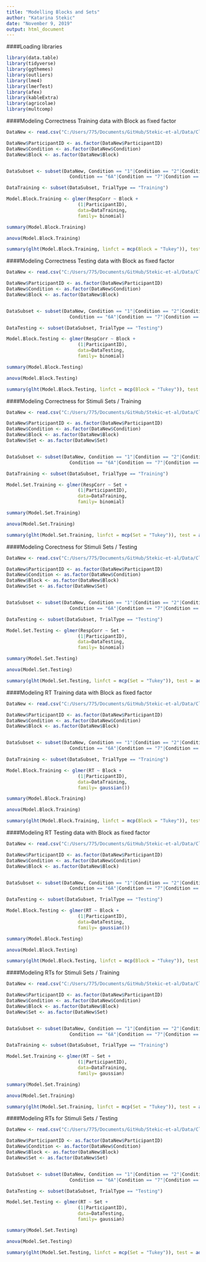 ```yaml
---
title: "Modelling Blocks and Sets"
author: "Katarina Stekic"
date: "November 9, 2019"
output: html_document
---
```


####Loading libraries
```r
library(data.table)
library(tidyverse)
library(ggthemes)
library(outliers)
library(lme4)
library(lmerTest)
library(afex)
library(kableExtra)
library(agricolae)
library(multcomp)
```

####Modeling Correctness Training data with Block as fixed factor
```r
DataNew <- read.csv("C:/Users/775/Documents/GitHub/Stekic-et-al/Data/CleanData4.csv")

DataNew$ParticipantID <- as.factor(DataNew$ParticipantID)
DataNew$Condition <- as.factor(DataNew$Condition)
DataNew$Block <- as.factor(DataNew$Block)


DataSubset <- subset(DataNew, Condition == "1"|Condition == "2"|Condition == "3A"|Condition == "4"|Condition == "10"| Condition == "5"| 
                       Condition == "6A"|Condition == "7"|Condition == "8"|Condition == "9")

DataTraining <- subset(DataSubset, TrialType == "Training")

Model.Block.Training <- glmer(RespCorr ~ Block +
                          (1|ParticipantID),
                          data=DataTraining, 
                          family= binomial)

summary(Model.Block.Training)

anova(Model.Block.Training)

summary(glht(Model.Block.Training, linfct = mcp(Block = "Tukey")), test = adjusted("holm"))
```

####Modeling Correctness Testing data with Block as fixed factor
```r
DataNew <- read.csv("C:/Users/775/Documents/GitHub/Stekic-et-al/Data/CleanData4.csv")

DataNew$ParticipantID <- as.factor(DataNew$ParticipantID)
DataNew$Condition <- as.factor(DataNew$Condition)
DataNew$Block <- as.factor(DataNew$Block)


DataSubset <- subset(DataNew, Condition == "1"|Condition == "2"|Condition == "3A"|Condition == "4"|Condition == "10"| Condition == "5"| 
                       Condition == "6A"|Condition == "7"|Condition == "8"|Condition == "9")

DataTesting <- subset(DataSubset, TrialType == "Testing")

Model.Block.Testing <- glmer(RespCorr ~ Block +
                          (1|ParticipantID),
                          data=DataTesting, 
                          family= binomial)

summary(Model.Block.Testing)

anova(Model.Block.Testing)

summary(glht(Model.Block.Testing, linfct = mcp(Block = "Tukey")), test = adjusted("holm"))
```

####Modeling Correctness for Stimuli Sets / Training
```r
DataNew <- read.csv("C:/Users/775/Documents/GitHub/Stekic-et-al/Data/CleanData4.csv")

DataNew$ParticipantID <- as.factor(DataNew$ParticipantID)
DataNew$Condition <- as.factor(DataNew$Condition)
DataNew$Block <- as.factor(DataNew$Block)
DataNew$Set <- as.factor(DataNew$Set)


DataSubset <- subset(DataNew, Condition == "1"|Condition == "2"|Condition == "3A"|Condition == "4"|Condition == "10"| Condition == "5"| 
                       Condition == "6A"|Condition == "7"|Condition == "8"|Condition == "9")

DataTraining <- subset(DataSubset, TrialType == "Training")

Model.Set.Training <- glmer(RespCorr ~ Set +
                          (1|ParticipantID),
                          data=DataTraining, 
                          family= binomial)

summary(Model.Set.Training)

anova(Model.Set.Training)

summary(glht(Model.Set.Training, linfct = mcp(Set = "Tukey")), test = adjusted("holm"))
```

####Modeling Corectness for Stimuli Sets / Testing
```r
DataNew <- read.csv("C:/Users/775/Documents/GitHub/Stekic-et-al/Data/CleanData4.csv")

DataNew$ParticipantID <- as.factor(DataNew$ParticipantID)
DataNew$Condition <- as.factor(DataNew$Condition)
DataNew$Block <- as.factor(DataNew$Block)
DataNew$Set <- as.factor(DataNew$Set)


DataSubset <- subset(DataNew, Condition == "1"|Condition == "2"|Condition == "3A"|Condition == "4"|Condition == "10"| Condition == "5"| 
                       Condition == "6A"|Condition == "7"|Condition == "8"|Condition == "9")

DataTesting <- subset(DataSubset, TrialType == "Testing")

Model.Set.Testing <- glmer(RespCorr ~ Set +
                          (1|ParticipantID),
                          data=DataTesting, 
                          family= binomial)

summary(Model.Set.Testing)

anova(Model.Set.Testing)

summary(glht(Model.Set.Testing, linfct = mcp(Set = "Tukey")), test = adjusted("holm"))
```

####Modeling RT Training data with Block as fixed factor
```r
DataNew <- read.csv("C:/Users/775/Documents/GitHub/Stekic-et-al/Data/CleanData4.csv")

DataNew$ParticipantID <- as.factor(DataNew$ParticipantID)
DataNew$Condition <- as.factor(DataNew$Condition)
DataNew$Block <- as.factor(DataNew$Block)


DataSubset <- subset(DataNew, Condition == "1"|Condition == "2"|Condition == "3A"|Condition == "4"|Condition == "10"| Condition == "5"| 
                       Condition == "6A"|Condition == "7"|Condition == "8"|Condition == "9")

DataTraining <- subset(DataSubset, TrialType == "Training")

Model.Block.Training <- glmer(RT ~ Block +
                          (1|ParticipantID),
                          data=DataTraining, 
                          family= gaussian())

summary(Model.Block.Training)

anova(Model.Block.Training)

summary(glht(Model.Block.Training, linfct = mcp(Block = "Tukey")), test = adjusted("holm"))
```

####Modeling RT Testing data with Block as fixed factor
```r
DataNew <- read.csv("C:/Users/775/Documents/GitHub/Stekic-et-al/Data/CleanData4.csv")

DataNew$ParticipantID <- as.factor(DataNew$ParticipantID)
DataNew$Condition <- as.factor(DataNew$Condition)
DataNew$Block <- as.factor(DataNew$Block)


DataSubset <- subset(DataNew, Condition == "1"|Condition == "2"|Condition == "3A"|Condition == "4"|Condition == "10"| Condition == "5"| 
                       Condition == "6A"|Condition == "7"|Condition == "8"|Condition == "9")

DataTesting <- subset(DataSubset, TrialType == "Testing")

Model.Block.Testing <- glmer(RT ~ Block +
                          (1|ParticipantID),
                          data=DataTesting, 
                          family= gaussian())

summary(Model.Block.Testing)

anova(Model.Block.Testing)

summary(glht(Model.Block.Testing, linfct = mcp(Block = "Tukey")), test = adjusted("holm"))
```

####Modeling RTs for Stimuli Sets / Training
```r
DataNew <- read.csv("C:/Users/775/Documents/GitHub/Stekic-et-al/Data/CleanData4.csv")

DataNew$ParticipantID <- as.factor(DataNew$ParticipantID)
DataNew$Condition <- as.factor(DataNew$Condition)
DataNew$Block <- as.factor(DataNew$Block)
DataNew$Set <- as.factor(DataNew$Set)


DataSubset <- subset(DataNew, Condition == "1"|Condition == "2"|Condition == "3A"|Condition == "4"|Condition == "10"| Condition == "5"| 
                       Condition == "6A"|Condition == "7"|Condition == "8"|Condition == "9")

DataTraining <- subset(DataSubset, TrialType == "Training")

Model.Set.Training <- glmer(RT ~ Set +
                          (1|ParticipantID),
                          data=DataTraining, 
                          family= gaussian)

summary(Model.Set.Training)

anova(Model.Set.Training)

summary(glht(Model.Set.Training, linfct = mcp(Set = "Tukey")), test = adjusted("holm"))
```

####Modeling RTs for Stimuli Sets / Testing
```r
DataNew <- read.csv("C:/Users/775/Documents/GitHub/Stekic-et-al/Data/CleanData4.csv")

DataNew$ParticipantID <- as.factor(DataNew$ParticipantID)
DataNew$Condition <- as.factor(DataNew$Condition)
DataNew$Block <- as.factor(DataNew$Block)
DataNew$Set <- as.factor(DataNew$Set)


DataSubset <- subset(DataNew, Condition == "1"|Condition == "2"|Condition == "3A"|Condition == "4"|Condition == "10"| Condition == "5"| 
                       Condition == "6A"|Condition == "7"|Condition == "8"|Condition == "9")

DataTesting <- subset(DataSubset, TrialType == "Testing")

Model.Set.Testing <- glmer(RT ~ Set +
                          (1|ParticipantID),
                          data=DataTesting, 
                          family= gaussian)

summary(Model.Set.Testing)

anova(Model.Set.Testing)

summary(glht(Model.Set.Testing, linfct = mcp(Set = "Tukey")), test = adjusted("holm"))
```

